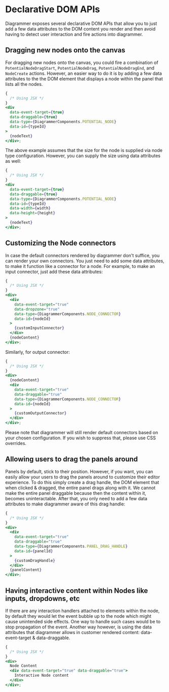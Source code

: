 
<Meta title="Docs/Usage/Declarative DOM APIs" />

# Declarative DOM APIs

Diagrammer exposes several declarative DOM APIs that allow you to just add a few data attributes to the DOM content you render and then avoid having to detect user interaction and fire actions into diagrammer.

## Dragging new nodes onto the canvas

For dragging new nodes onto the canvas, you could fire a combination of `PotentialNodeDragStart`, `PotentialNodeDrag`, `PotentialNodeDragEnd`, and `NodeCreate` actions. However, an easier way to do it is by adding a few data attributes to the the DOM element that displays a node within the panel that lists all the nodes.

```jsx
{
  /* Using JSX */
}
<div
  data-event-target={true}
  data-draggable={true}
  data-type={DiagrammerComponents.POTENTIAL_NODE}
  data-id={typeId}
>
  {nodeText}
</div>;
```

The above example assumes that the size for the node is supplied via node type configuration. However, you can supply the size using data attributes as well:

```jsx
{
  /* Using JSX */
}
<div
  data-event-target={true}
  data-draggable={true}
  data-type={DiagrammerComponents.POTENTIAL_NODE}
  data-id={typeId}
  data-width={width}
  data-height={height}
>
  {nodeText}
</div>;
```

## Customizing the Node connectors

In case the default connectors rendered by diagrammer don't suffice, you can render your own connectors. You just need to add some data attributes, to make it function like a connector for a node. For example, to make an input connector, just add these data attributes:

```jsx
{
  /* Using JSX */
}
<div>
  <div
    data-event-target="true"
    data-dropzone="true"
    data-type={DiagrammerComponents.NODE_CONNECTOR}
    data-id={nodeId}
  >
    {customInputConnector}
  </div>
  {nodeContent}
</div>;
```

Similarly, for output connector:

```jsx
{
  /* Using JSX */
}
<div>
  {nodeContent}
  <div
    data-event-target="true"
    data-draggable="true"
    data-type={DiagrammerComponents.NODE_CONNECTOR}
    data-id={nodeId}
  >
    {customOutputConnector}
  </div>
</div>;
```

Please note that diagrammer will still render default connectors based on your chosen configuration. If you wish to suppress that, please use CSS overrides.

## Allowing users to drag the panels around

Panels by default, stick to their position. However, if you want, you can easily allow your users to drag the panels around to customize their editor experience. To do this simply create a drag handle, the DOM element that when clicked & dragged, the entire panel drags along with it. We cannot make the entire panel draggable because then the content within it, becomes uninteractable. After that, you only need to add a few data attributes to make diagrammer aware of this drag handle:

```jsx
{
  /* Using JSX */
}
<div>
  <div
    data-event-target="true"
    data-draggable="true"
    data-type={DiagrammerComponents.PANEL_DRAG_HANDLE}
    data-id={panelId}
  >
    {customDragHandle}
  </div>
  {panelContent}
</div>;
```

## Having interactive content within Nodes like inputs, dropdowns, etc

If there are any interaction handlers attached to elements within the node, by default they would let the event bubble up to the node which might cause unintended side effects. One way to handle such cases would be to stop propagation of the event. Another way however, is using the data attributes that diagrammer allows in customer rendered content: data-event-target & data-draggable.

```jsx
{
  /* Using JSX */
}
<div>
  Node Content
  <div data-event-target="true" data-draggable="true">
    Interactive Node content
  </div>
</div>;
```
